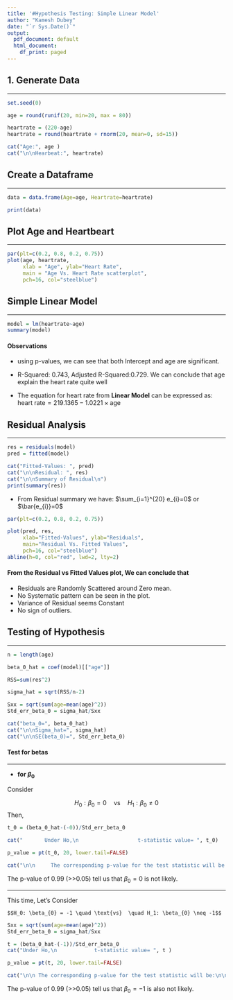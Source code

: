 ```yaml
---
title: '#Hypothesis Testing: Simple Linear Model'
author: "Kamesh Dubey"
date: "`r Sys.Date()`"
output:
  pdf_document: default
  html_document:
    df_print: paged
---
```


## 1. Generate Data

--- 

```r
set.seed(0)

age = round(runif(20, min=20, max = 80))

heartrate = (220-age)
heartrate = round(heartrate + rnorm(20, mean=0, sd=15))

cat("Age:", age )
cat("\n\nHearbeat:", heartrate)
```
## Create a Dataframe

---

```r
data = data.frame(Age=age, Heartrate=heartrate)

print(data)
```

## Plot Age and Heartbeart

---

```r
par(plt=c(0.2, 0.8, 0.2, 0.75))
plot(age, heartrate,
     xlab = "Age", ylab="Heart Rate",
     main = "Age Vs. Heart Rate scatterplot",
     pch=16, col="steelblue")
```

## Simple Linear Model

---

```r
model = lm(heartrate~age)
summary(model)
```

#### Observations

- using p-values, we can see that both Intercept and age are significant.

- R-Squared: 0.743, Adjusted R-Squared:0.729. We can conclude that age explain the heart rate quite well

- The equation for heart rate from **Linear Model** can be expressed as: $\text{heart rate} = 219.1365 - 1.0221 \times \text{age}$




## Residual Analysis

---

```r
res = residuals(model)
pred = fitted(model)

cat("Fitted-Values: ", pred)
cat("\n\nResidual: ", res)
cat("\n\nSummary of Residual\n")
print(summary(res))
```
- From Residual summary we have: 
                              $\sum_{i=1}^{20} e_{i}=0$ or $\bar{e_{i}}=0$



```r
par(plt=c(0.2, 0.8, 0.2, 0.75))

plot(pred, res,
     xlab="Fitted-Values", ylab="Residuals",
     main="Residual Vs. Fitted Values",
     pch=16, col="steelblue")
abline(h=0, col="red", lwd=2, lty=2)

```

#### From the Residual vs Fitted Values plot, We can conclude that 
- Residuals are Randomly Scattered around Zero mean.
- No Systematic pattern can be seen in the plot.
- Variance of Residual seems Constant
- No sign of outliers.


## Testing of Hypothesis

---

```r
n = length(age)

beta_0_hat = coef(model)[["age"]]

RSS=sum(res^2)

sigma_hat = sqrt(RSS/n-2)

Sxx = sqrt(sum(age=mean(age)^2))
Std_err_beta_0 = sigma_hat/Sxx

cat("beta_0=", beta_0_hat)
cat("\n\nSigma_hat=", sigma_hat)
cat("\n\nSE(beta_0)=", Std_err_beta_0)
```

#### Test for betas

---

- **for $\beta_{0}$**

Consider

$$H_0: \beta_{0} = 0 \quad \text{vs} \quad H_1: \beta_{0} \neq 0 $$
Then,
```r
t_0 = (beta_0_hat-(-0))/Std_err_beta_0

cat("       Under Ho,\n                   t-statistic value= ", t_0)

p_value = pt(t_0, 20, lower.tail=FALSE)

cat("\n\n     The corresponding p-value for the test statistic will be:\n\n                     p-value=", p_value)
```
The p-value of 0.99 (>>0.05) tell us that $\beta_{0}=0$ is not likely. 

---

This time, Let's Consider 


    $$H_0: \beta_{0} = -1 \quad \text{vs}  \quad H_1: \beta_{0} \neq -1$$

```r
Sxx = sqrt(sum(age=mean(age)^2))
Std_err_beta_0 = sigma_hat/Sxx

t = (beta_0_hat-(-1))/Std_err_beta_0
cat("Under Ho,\n            t-statistic value= ", t )

p_value = pt(t, 20, lower.tail=FALSE)

cat("\n\n The corresponding p-value for the test statistic will be:\n\n              p-value=", p_value)
```
The p-value of 0.99 (>>0.05) tell us that $\beta_{0}=-1$ is also not likely. 

